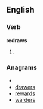 ==English==

===Verb===
'''redraws'''

# {{third-person singular of|[[redraw]]}}

===Anagrams===
* {{alphagram|aderrsw}}
* [[drawers#English|drawers]]
* [[rewards#English|rewards]]
* [[warders#English|warders]]